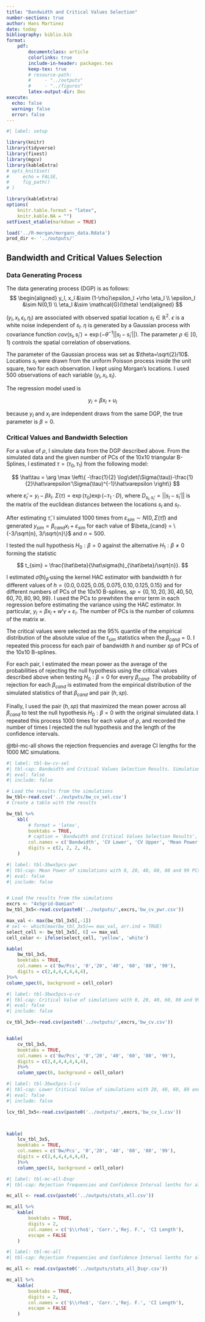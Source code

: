 ```yaml
---
title: "Bandwidth and Critical Values Selection"
number-sections: true
author: Hans Martinez
date: today
bibliography: biblio.bib
format:
    pdf:
        documentclass: article
        colorlinks: true
        include-in-header: packages.tex
        keep-tex: true
        # resource-path: 
        #     - "../outputs"
        #     - "../figures"
        latex-output-dir: Doc
execute: 
  echo: false
  warning: false
  error: false
---
```


```r
#| label: setup

library(knitr)
library(tidyverse)
library(fixest)
library(mgcv)
library(kableExtra)
# opts_knit$set(
#     echo = FALSE,
#     fig_path()
# )

library(kableExtra)
options(
    knitr.table.format = "latex",
    knitr.kable.NA = "")
setFixest_etable(markdown = TRUE)

load('../R-morgan/morgans_data.Rdata')
prod_dir <- '../outputs/'

```


## Bandwidth and Critical Values Selection


### Data Generating Process

The data generating process (DGP) is as follows:
$$
\begin{aligned}
    y_l, x_l &\sim (1-\rho)\epsilon_l +\rho \eta_l \\
    \epsilon_l &\sim N(0,1) \\
    \eta_l &\sim \mathcal{G}(\theta)
\end{aligned}
$$ 

$(y_l,x_l,\epsilon_l,\eta_l)$ are associated with observed spatial location $s_l \in \mathbb{R}^2$. $\epsilon$ is a white noise independent of $s_l$. $\eta$ is generated by a Gaussian process with covariance function $cov(s_l,s_{l}')=\exp(-\theta^{-1}||s_l-s_{l}'||)$. The parameter $\rho\in[0,1)$ controls the spatial correlation of observations.

The parameter of the Gaussian process was set as $\theta=\sqrt{2}/10$. Locations $s_l$ were drawn from the uniform Poisson process inside the unit square, two for each observation. I kept using Morgan's locations. I used 500 observations of each variable $(y_l,x_l,s_l)$. 

The regression model used is 

$$
    y_l=\beta x_l + u_l 
$$

because $y_l$ and $x_l$ are independent draws from the same DGP, the true parameter is $\beta=0$. 



### Critical Values and Bandwidth Selection

For a value of $\rho$, I simulate data from the DGP described above. From the simulated data and the given number of PCs of the 10x10 triangular B-Splines, I estimated $\tau = (\tau_0, \tau_1)$ from the following model:

$$
  \hat\tau = \arg \max \left\{ -\frac{1}{2} \log\det(\Sigma(\tau))-\frac{1}{2}\hat\varepsilon'\Sigma(\tau)^{-1}\hat\varepsilon \right\}
$$

where $\hat\varepsilon_l = y_l - \hat\beta x_l$. $\Sigma(\tau)=\exp(\tau_0)\exp(-\tau_1\cdot D)$, where $D_{s_l,s_l'}=||s_l - s_l'||$ is the matrix of the euclidean distances between the locations $s_l$ and $s_{l'}$.

After estimating $\hat\tau$, I simulated 1000 times from $\varepsilon_{sim} \sim N(0,\Sigma(\hat\tau))$ and generated $y_{sim }= \beta_{cand} x_l  + \varepsilon_{sim}$ for each value of $\beta_{cand} = \{-3/\sqrt{n}, 3/\sqrt{n}\}$ and $n=500$.

I tested the null hypothesis $H_0: \beta = 0$ against the alternative $H_1: \beta \not= 0$ forming the statistic 

$$
t_{sim} = \frac{\hat\beta}{\hat\sigma(h)_{\hat\beta}/\sqrt{n}}.
$$

I estimated $\hat\sigma(h)_{\hat\beta}$ using the kernel HAC estimator with bandwidth $h$ for different values of $h=\{0.0, 0.025, 0.05, 0.075, 0.10, 0.125, 0.15\}$ and for different numbers of PCs of the 10x10 B-splines, $sp = \{0, 10, 20, 30, 40, 50, 60, 70, 80, 90, 99\}$. I used  the PCs to prewhiten the error term in each regression before estimating the variance using the HAC estimator. In particular, $y_l=\beta x_l + w'\gamma+\varepsilon_l$. The number of PCs is the number of columns of the matrix $w$.

The critical values were selected as the 95\% quantile of the empirical distribution of the absolute value of the $t_{sim}$ statistics when the $\beta_{cand} = 0$. I repeated this process for each pair of bandwidth $h$ and number $sp$ of PCs of the 10x10 B-splines. 

For each pair, I estimated the mean power as the average of the probabilities of rejecting the null hypothesis using the critical values described above when testing $H_0: \beta = 0$ for every $\beta_{cand}$. The probability of rejection for each $\beta_{cand}$ is estimated from the empirical distribution of the simulated statistics of that $\beta_{cand}$ and pair $(h,sp)$.

<!-- For instance, when $rho=0/5$, @tbl-3bwx5pcs-pwr shows the average power for different combinations of bandwidths and number of PCs of the 10x10 B-splines. I used **1000 simulations** for each combination. This is 1 Monte Carlo. @tbl-3bwx5pcs-u-cv shows the critical value used during the simulations. @tbl-3bwx5pcs-pwr indicates that the combination of 80 PCS and bandwidth 0.05 displays the highest average power with a value of 0.4162. -->

Finally, I used the pair $(h,sp)$ that maximized the mean power across all $\beta_{cand}$ to test the null hypothesis $H_0: \beta = 0$ with the original simulated data. I repeated this process 1000 times for each value of $\rho$, and recorded the number of times I rejected the null hypothesis and the length of the confidence intervals.

@tbl-mc-all shows the rejection frequencies and average CI lengths for the 1000 MC simulations.


```r
#| label: tbl-bw-cv-sel
#| tbl-cap: Bandwidth and Critical Values Selection Results. Simulations with 40 PCs of the 10x10 B-splines, for different bandwidths $h=\\{0.02, 0.04, \dots, 0.08, 0.10\\}$. $\beta_{cand} = \\{-3/\sqrt{n}, -2/\sqrt{n}, \dots, 2/\sqrt{n}, 3/\sqrt{n}\\}$. With $n=500$ and 1000 simulations. The critical values are the 2.5\% and 97.5\% quantiles of the empirical distribution of the simulated statistics when testing the null hypothesis $\beta = 0$ when the $\beta_{cand} = 0$. The mean power is the average of the probability of rejecting the null hypothesis using the critical values described above when testing $\beta = 0$ for every $\beta_{cand}$.
#| eval: false
#| include: false

# Load the results from the simulations
bw_tbl<-read.csv('../outputs/bw_cv_sel.csv')
# Create a table with the results

bw_tbl %>%
    kbl(
        # format = 'latex',
        booktabs = TRUE,
        # caption = 'Bandwidth and Critical Values Selection Results',
        col.names = c('Bandwidth', 'CV Lower', 'CV Upper', 'Mean Power'),
        digits = c(2, 2, 2, 4),
    ) 

```




<!-- The average power is different from @tbl-bw-cv-sel because the number of simulations is smaller for @tbl-5bwx5pcs.  -->

```r
#| label: tbl-3bwx5pcs-pwr
#| tbl-cap: Mean Power of simulations with 0, 20, 40, 60, 80 and 99 PCs of the 10x10 B-splines, for different bandwidths $h=\\{0.05, 0.10, 0.15 \\}$. $\beta_{cand} = \\{-3/\sqrt{n}, -2/\sqrt{n}, -1/\sqrt{n}, 1/\sqrt{n}, 2/\sqrt{n}, 3/\sqrt{n}\\}$. With $n=500$ and **1000 simulations**. The critical values used in simulations are the 95\% quantiles of the empirical distribution of the absolute value of th simulated statistic when testing the null hypothesis $\beta = 0$ when the $\beta_{cand} = 0$. The mean power is the average of the probability of rejecting the null hypothesis using the simulated critical values when testing $\beta = 0$ for every $\beta_{cand}$.
#| eval: false
#| include: false


# Load the results from the simulations
excrs <- "4x5grid-Damian"
bw_tbl_3x5<-read.csv(paste0('../outputs/',excrs,'bw_cv_pwr.csv'))

max_val <- max(bw_tbl_3x5[,-1])
# sel <- which(max(bw_tbl_3x5)== max_val, arr.ind = TRUE)
select_cell <- bw_tbl_3x5[, 6] == max_val
cell_color <- ifelse(select_cell, 'yellow', 'white')

kable(
    bw_tbl_3x5,
    booktabs = TRUE,
    col.names = c('Bw/Pcs', '0','20', '40', '60', '80', '99'),
    digits = c(2,4,4,4,4,4,4),
)%>%
column_spec(6, background = cell_color)

```

```r
#| label: tbl-3bwx5pcs-u-cv
#| tbl-cap: Critical Value of simulations with 0, 20, 40, 60, 80 and 99 PCs of the 10x10 B-splines, for different bandwidths $h=\\{0.05, 0.10, 0.15\\}$. $\beta_{cand} = \\{-3/\sqrt{n}, -2/\sqrt{n}, -1/\sqrt{n}, 1/\sqrt{n}, 2/\sqrt{n}, 3/\sqrt{n}\\}$. With $n=500$ and **1000 simulations**. The critical values used in simulations correspond to the 95\% quantile of the absolute value of the simulated statistic's empirical distribution when testing the null hypothesis $\beta = 0$ when the $\beta_{cand} = 0$. The mean power is the average of the probability of rejecting the null hypothesis using the simulated critical values when testing $\beta = 0$ for every $\beta_{cand}$.
#| eval: false
#| include: false

cv_tbl_3x5<-read.csv(paste0('../outputs/',excrs,'bw_cv.csv'))


kable(
    cv_tbl_3x5,
    booktabs = TRUE,
    col.names = c('Bw/Pcs', '0','20', '40', '60', '80', '99'),
    digits = c(2,4,4,4,4,4,4),
    )%>%
    column_spec(6, background = cell_color)

```


```r
#| label: tbl-3bwx5pcs-l-cv
#| tbl-cap: Lower Critical Value of simulations with 20, 40, 60, 80 and 99 PCs of the 10x10 B-splines, for different bandwidths $h=\\{0.02, 0.04, \dots, 0.12, 0.14\\}$. $\beta_{cand} = \\{-3/\sqrt{n}, -2/\sqrt{n}, \dots, 2/\sqrt{n}, 3/\sqrt{n}\\}$. With $n=500$ and **1000 simulations**. The critical values used in simulations are the 2.5\% and 97.5\% quantiles of the empirical distribution of the simulated statistics when testing the null hypothesis $\beta = 0$ when the $\beta_{cand} = 0$. The mean power is the average of the probability of rejecting the null hypothesis using the simulated critical values when testing $\beta = 0$ for every $\beta_{cand}$.
#| eval: false
#| include: false

lcv_tbl_3x5<-read.csv(paste0('../outputs/',excrs,'bw_cv_l.csv'))



kable(
    lcv_tbl_3x5,
    booktabs = TRUE,
    col.names = c('Bw/Pcs', '0','20', '40', '60', '80', '99'),
    digits = c(2,4,4,4,4,4,4),
    )%>%
    column_spec(4, background = cell_color)

```

```r
#| label: tbl-mc-all-Dsqr
#| tbl-cap: Rejection frequencies and Confidence Interval lenths for all Monte Carlo simulations. $\Sigma(\tau)=\exp(\tau_0)\exp(-\tau_1\cdot D)$, where $D_{s_l,s_l'}=||s_l - s_l'||$ is the matrix of the euclidean distances between the locations $s_l$ and $s_{l'}$.

mc_all <- read.csv(paste0('../outputs/stats_all.csv'))

mc_all %>%
    kable(
        booktabs = TRUE,
        digits = 2,
        col.names = c('$\\rho$', 'Corr.','Rej. F.', 'CI Length'),
        escape = FALSE
    )

```

```r
#| label: tbl-mc-all
#| tbl-cap: Rejection frequencies and Confidence Interval lenths for all Monte Carlo simulations. $\Sigma(\tau)=\exp(\tau_0)\exp(-\tau_1\cdot D^2)$, where $D_{s_l,s_l'}=||s_l - s_l'||$ is the matrix of the euclidean distances between the locations $s_l$ and $s_{l'}$.

mc_all <- read.csv(paste0('../outputs/stats_all_Dsqr.csv'))

mc_all %>%
    kable(
        booktabs = TRUE,
        digits = 2,
        col.names = c('$\\rho$', 'Corr.','Rej. F.', 'CI Length'),
        escape = FALSE
    )

```